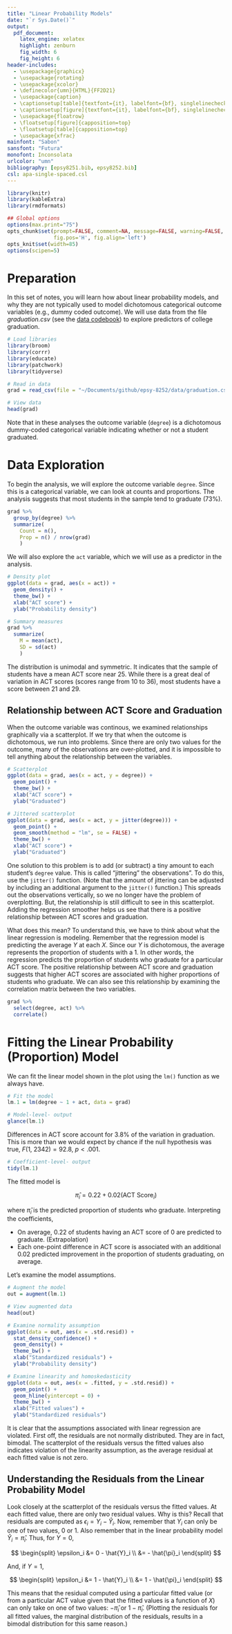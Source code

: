 ```yaml
---
title: "Linear Probability Models"
date: "`r Sys.Date()`"
output: 
  pdf_document:
    latex_engine: xelatex
    highlight: zenburn
    fig_width: 6
    fig_height: 6
header-includes: 
  - \usepackage{graphicx}
  - \usepackage{rotating}
  - \usepackage{xcolor}
  - \definecolor{umn}{HTML}{FF2D21}
  - \usepackage{caption}
  - \captionsetup[table]{textfont={it}, labelfont={bf}, singlelinecheck=false, labelsep=newline}
  - \captionsetup[figure]{textfont={it}, labelfont={bf}, singlelinecheck=false, labelsep=newline}
  - \usepackage{floatrow}
  - \floatsetup[figure]{capposition=top}
  - \floatsetup[table]{capposition=top}
  - \usepackage{xfrac}
mainfont: "Sabon"
sansfont: "Futura"
monofont: Inconsolata    
urlcolor: "umn"
bibliography: [epsy8251.bib, epsy8252.bib]
csl: apa-single-spaced.csl
---
```


<!-- Set the document spacing -->
\frenchspacing


```r
library(knitr)
library(kableExtra)
library(rmdformats)

## Global options
options(max.print="75")
opts_chunk$set(prompt=FALSE, comment=NA, message=FALSE, warning=FALSE, tidy=FALSE, fig.width=6, fig.height=6,
               fig.pos='H', fig.align='left')
opts_knit$set(width=85)
options(scipen=5)
```


# Preparation

In this set of notes, you will learn how about linear probability models, and why they are not typically used to model dichotomous categorical outcome variables (e.g., dummy coded outcome). We will use data from the file *graduation.csv* (see the [data codebook](http://zief0002.github.io/epsy-8252/codebooks/graduation.html)) to explore predictors of college graduation. 



```r
# Load libraries
library(broom)
library(corrr)
library(educate)
library(patchwork)
library(tidyverse)

# Read in data
grad = read_csv(file = "~/Documents/github/epsy-8252/data/graduation.csv")

# View data
head(grad)
```

Note that in these analyses the outcome variable (`degree`) is a dichotomous dummy-coded categorical variable indicating whether or not a student graduated.

\newpage

# Data Exploration

To begin the analysis, we will explore the outcome variable `degree`. Since this is a categorical variable, we can look at counts and proportions. The analysis suggests that most students in the sample tend to graduate (73\%). 

```r
grad %>% 
  group_by(degree) %>% 
  summarize(
    Count = n(), 
    Prop = n() / nrow(grad)
    )
```

We will also explore the `act` variable, which we will use as a predictor in the analysis. 

```r
# Density plot
ggplot(data = grad, aes(x = act)) +
  geom_density() +
  theme_bw() +
  xlab("ACT score") +
  ylab("Probability density")
```

\newpage

```r
# Summary measures
grad %>% 
  summarize( 
    M = mean(act), 
    SD = sd(act) 
    )
```

The distribution is unimodal and symmetric. It indicates that the sample of students have a mean ACT score near 25. While there is a great deal of variation in ACT scores (scores range from 10 to 36), most students have a score between 21 and 29. 


## Relationship between ACT Score and Graduation

When the outcome variable was continous, we examined relationships graphically via a scatterplot. If we try that when the outcome is dichotomous, we run into problems. Since there are only two values for the outcome, many of the observations are over-plotted, and it is impossible to tell anything about the relationship between the variables. 

```r
# Scatterplot
ggplot(data = grad, aes(x = act, y = degree)) +
  geom_point() +
  theme_bw() +
  xlab("ACT score") +
  ylab("Graduated")

# Jittered scatterplot
ggplot(data = grad, aes(x = act, y = jitter(degree))) +
  geom_point() +
  geom_smooth(method = "lm", se = FALSE) +
  theme_bw() +
  xlab("ACT score") +
  ylab("Graduated")
```

One solution to this problem is to add (or subtract) a tiny amount to each student's `degree` value. This is called "jittering" the observations". To do this, use the `jitter()` function. (Note that the amount of jittering can be adjusted by including an additional argument to the `jitter()` function.) This spreads out the observations vertically, so we no longer have the problem of overplotting. But, the relationship is still difficult to see in this scatterplot. Adding the regression smoother helps us see that there is a positive relationship between ACT scores and graduation. 

What does this mean? To understand this, we have to think about what the linear regression is modeling. Remember that the regression model is predicting the average $Y$ at each $X$. Since our $Y$ is dichotomous, the average represents the proportion of students with a 1. In other words, the regression predicts the proportion of students who graduate for a particular ACT score. The positive relationship between ACT score and graduation suggests that higher ACT scores are associated with higher proportions of students who graduate. We can also see this relationship by examining the correlation matrix between the two variables.

```r
grad %>% 
  select(degree, act) %>% 
  correlate()
```

\newpage

# Fitting the Linear Probability (Proportion) Model

We can fit the linear model shown in the plot using the `lm()` function as we always have.

```r
# Fit the model
lm.1 = lm(degree ~ 1 + act, data = grad)

# Model-level- output
glance(lm.1)
```

Differences in ACT score account for 3.8\% of the variation in graduation. This is more than we would expect by chance if the null hypothesis was true, $F(1,~2342)=92.8$, $p<.001$. 

```r
# Coefficient-level- output
tidy(lm.1)
```



The fitted model is

$$
\hat{\pi}_i = 0.22 + 0.02(\mathrm{ACT~Score}_i)
$$

where $\hat{\pi}_i$ is the predicted proportion of students who graduate. Interpreting the coefficients,

- On average, 0.22 of students having an ACT score of 0 are predicted to graduate. (Extrapolation)
- Each one-point difference in ACT score is associated with an additional 0.02 predicted improvement in the proportion of students graduating, on average.

Let's examine the model assumptions.

```r
# Augment the model
out = augment(lm.1)
```

\newpage

```r
# View augmented data
head(out)

# Examine normality assumption
ggplot(data = out, aes(x = .std.resid)) +
  stat_density_confidence() +
  geom_density() +
  theme_bw() +
  xlab("Standardized residuals") +
  ylab("Probability density")

# Examine linearity and homoskedasticity
ggplot(data = out, aes(x = .fitted, y = .std.resid)) +
  geom_point() +
  geom_hline(yintercept = 0) +
  theme_bw() +
  xlab("Fitted values") +
  ylab("Standardized residuals")
```


\newpage

It is clear that the assumptions associated with linear regression are violated. First off, the residuals are not normally distributed. They are in fact, bimodal. The scatterplot of the residuals versus the fitted values also indicates violation of the linearity assumption, as the average residual at each fitted value is not zero.

## Understanding the Residuals from the Linear Probability Model

Look closely at the scatterplot of the residuals versus the fitted values. At each fitted value, there are only two residual values. Why is this? Recall that residuals are computed as $\epsilon_i=Y_i - \hat{Y}_i$. Now, remember that $Y_i$ can only be one of two values, 0 or 1. Also remember that in the linear probability model $\hat{Y}_i=\hat{\pi}_i$. Thus, for $Y=0$,

$$
\begin{split}
\epsilon_i &= 0 - \hat{Y}_i \\
&= - \hat{\pi}_i
\end{split}
$$

And, if $Y=1$,

$$
\begin{split}
\epsilon_i &= 1 - \hat{Y}_i \\
&= 1 - \hat{\pi}_i
\end{split}
$$


This means that the residual computed using a particular fitted value (or from a particular ACT value given that the fitted values is a function of $X$) can only take on one of two values: $- \hat{\pi}_i$ or $1 - \hat{\pi}_i$. (Plotting the residuals for all fitted values, the marginal distribution of the residuals, results in a bimodal distribution for this same reason.)



